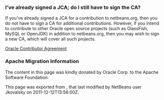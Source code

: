 <!--

    Licensed to the Apache Software Foundation (ASF) under one
    or more contributor license agreements.  See the NOTICE file
    distributed with this work for additional information
    regarding copyright ownership.  The ASF licenses this file
    to you under the Apache License, Version 2.0 (the
    "License"); you may not use this file except in compliance
    with the License.  You may obtain a copy of the License at

      http://www.apache.org/licenses/LICENSE-2.0

    Unless required by applicable law or agreed to in writing,
    software distributed under the License is distributed on an
    "AS IS" BASIS, WITHOUT WARRANTIES OR CONDITIONS OF ANY
    KIND, either express or implied.  See the License for the
    specific language governing permissions and limitations
    under the License.

-->

===I've already signed a JCA; do I still have to sign the CA?===

If you've already signed a JCA for a contribution to netbeans.org, then you do not have to sign a CA for additional contributions. However, if you intend to contribute to other Oracle open source projects (such as GlassFish, MySQL or OpenJDK) in addition to netbeans.org, then you may wish to sign a new CA, which will cover all such projects.

[http://oss.oracle.com/oca.pdf Oracle Contributor Agreement]

===Apache Migration Information===

The content in this page was kindly donated by Oracle Corp. to the
Apache Software Foundation.

This page was exported from , 
that last modified by NetBeans user Jkovalsky 
on 2011-12-12T13:56:00Z.

